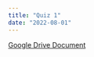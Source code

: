 ```yaml
---
title: "Quiz 1"
date: "2022-08-01"
---
```


[Google Drive Document](https://docs.google.com/document/d/1iX9xKmPpZtrU9pXoFu5KyV0Pfnzf5bCBL2jJ9dDyYuU/edit?usp=sharing)
